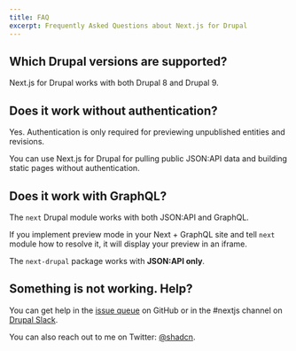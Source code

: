 ```yaml
---
title: FAQ
excerpt: Frequently Asked Questions about Next.js for Drupal
---
```


## Which Drupal versions are supported?

Next.js for Drupal works with both Drupal 8 and Drupal 9.

## Does it work without authentication?

Yes. Authentication is only required for previewing unpublished entities and revisions.

You can use Next.js for Drupal for pulling public JSON:API data and building static pages without authentication.

## Does it work with GraphQL?

The `next` Drupal module works with both JSON:API and GraphQL.

If you implement preview mode in your Next + GraphQL site and tell `next` module how to resolve it, it will display your preview in an iframe.

The `next-drupal` package works with **JSON:API only**.

## Something is not working. Help?

You can get help in the [issue queue](https://github.com/chapter-three/next-drupal/issues) on GitHub or in the #nextjs channel on [Drupal Slack](https://drupal.slack.com/archives/C01E36BMU72).

You can also reach out to me on Twitter: [@shadcn](https://twitter.com/shadcn).
